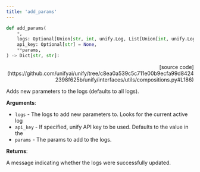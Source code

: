 ```yaml
---
title: 'add_params'
---
```


```python
def add_params(
    *,
    logs: Optional[Union[str, int, unify.Log, List[Union[int, unify.Log]]]] = "all",
    api_key: Optional[str] = None,
    **params,
) -> Dict[str, str]:
```

<p align="right">[source code](https://github.com/unifyai/unify/tree/c8ea0a539c5c711e00b9ecfa99d84242398f625b/unify/interfaces/utils/compositions.py#L186)</p>

Adds new parameters to the logs (defaults to all logs).

**Arguments**:

- `logs` - The logs to add new parameters to. Looks for the current active log
- `api_key` - If specified, unify API key to be used. Defaults to the value in the
- `params` - The params to add to the logs.



**Returns**:

A message indicating whether the logs were successfully updated.